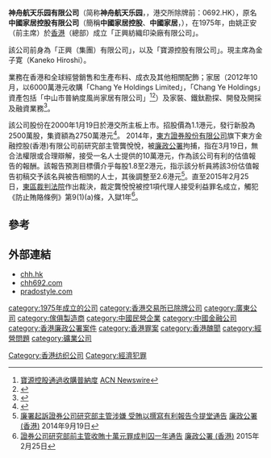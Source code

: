 '''神舟航天乐园有限公司'''（简称'''神舟航天乐园'''，{{lang-en|Shenzhou Space Park Group Limited}}，港交所除牌前：0692.HK），原名'''中國家居控股有限公司'''（簡稱'''中國家居控股'''、'''中國家居'''，{{lang|en|China Household Holdings Limited}}），在1975年，由姚正安（前主席）於[[香港|香港]]（總部）成立「正興紡織印染廠有限公司」。

該公司前身為「正興（集團）有限公司」，以及「寶源控股有限公司」。現主席為金子寛（Kaneko Hiroshi）。

業務在香港和全球經營銷售和生產布料、成衣及其他相關配飾；家居（2012年10月，以6000萬港元收購「Chang Ye Holdings Limited」，「Chang Ye Holdings」資產包括「中山市普納度風尚家居有限公司」<ref>[http://ct.acnnewswire.com/press-release/traditionalchinese/11923/%E5%AF%B6%E6%BA%90%E6%8E%A7%E8%82%A1%E9%80%9A%E9%81%8E%E6%94%B6%E8%B3%BC%E6%99%AE%E7%B4%8D%E5%BA%A6 寶源控股通過收購普納度] {{Wayback|url=http://ct.acnnewswire.com/press-release/traditionalchinese/11923/%E5%AF%B6%E6%BA%90%E6%8E%A7%E8%82%A1%E9%80%9A%E9%81%8E%E6%94%B6%E8%B3%BC%E6%99%AE%E7%B4%8D%E5%BA%A6 |date=20190915061907 }}[[ACN_Newswire|ACN Newswire]]</ref><ref>{{Cite web |url=http://www.chh.hk/attachment/2013022510270717_tc.pdf |title=有關收購CHANG YE HOLDINGS LIMITED之 全部已發行股本之 非常重大收購事項通告 |access-date=2015-02-26 |archive-date=2015-09-23 |archive-url=https://web.archive.org/web/20150923202629/http://www.chh.hk/attachment/2013022510270717_tc.pdf |dead-url=yes }}</ref>）及家裝、鐵鈦勘探、開發及開採及融資業務<ref>{{Cite web |url=http://www.chh.hk/c/about_company.php |title=中國家居控股有限公司簡介 |access-date=2015-02-25 |archive-url=https://web.archive.org/web/20150923202643/http://www.chh.hk/c/about_company.php |archive-date=2015-09-23 |dead-url=yes }}</ref>。

該公司股份在2000年1月19日於港交所主板上市。招股價為1.1港元，發行新股為2500萬股，集資額為2750萬港元<ref>{{Cite web |url=http://www.hkexnews.hk/listedco/listconews/SEHK/2000/0106/LTN20000106030_C.HTM |title=正興（集團）有限公司招股通告 |access-date=2015-02-25 |archive-date=2019-12-06 |archive-url=https://web.archive.org/web/20191206140709/https://www1.hkexnews.hk/listedco/listconews/sehk/2000/0106/ltn20000106030_c.htm |dead-url=no }}</ref>。
2014年，[[東方證券股份有限公司|東方證券股份有限公司]]旗下東方金融控股(香港)有限公司前研究部主管龔悅悅，被[[廉政公署|廉政公署]]拘捕，指在3月19日，無合法權限或合理辯解，接受一名人士提供的10萬港元，作為該公司有利的估值報告的報酬。該報告預測目標價介乎每股1.8至2港元，指示該分析員將該3份估值報告初稿交予該名與被告相關的人士，其後調整至2.6港元<ref>[https://webb-site.com/codocs/ICAC140919a.pdf 廉署起訴證券公司研究部主管涉嫌 受賄以撰寫有利報告今提堂通告] {{Wayback|url=https://webb-site.com/codocs/ICAC140919a.pdf |date=20150207050603 }}[[廉政公署|廉政公署 (香港)]] 2014年9月19日</ref>。直至2015年2月25日，[[東區裁判法院|東區裁判法院]]作出裁決，裁定龔悅悅被控1項代理人接受利益罪名成立，觸犯《防止賄賂條例》第9(1)(a)條，入獄1年<ref>[http://www.icac.org.hk/tc/pr/index_uid_1652.html 證券公司研究部前主管收賄十萬元罪成判囚一年通告] {{Wayback|url=http://www.icac.org.hk/tc/pr/index_uid_1652.html |date=20160304084442 }}[[廉政公署|廉政公署 (香港)]] 2015年2月25日</ref>。

==參考==
{{reflist}}

==外部連結==
*[https://web.archive.org/web/20141219041956/http://www.chh.hk/ chh.hk]
*[https://web.archive.org/web/20180805103750/http://chh692.com/ chh692.com]
*[http://www.pradostyle.com pradostyle.com] {{Wayback|url=http://www.pradostyle.com/ |date=20161105135638 }}

[[category:1975年成立的公司|category:1975年成立的公司]]
[[category:香港交易所已除牌公司|category:香港交易所已除牌公司]]
[[category:廣東公司|category:廣東公司]]
[[category:傢俱製造商|category:傢俱製造商]]
[[Category:香港纺织公司|Category:香港纺织公司]]
[[category:中國民營企業|category:中國民營企業]]
[[category:中國金融公司|category:中國金融公司]]
[[category:香港廉政公署案件|category:香港廉政公署案件]]
[[category:香港罪案|category:香港罪案]]
[[Category:經濟犯罪|Category:經濟犯罪]]
[[category:香港醜聞|category:香港醜聞]]
[[category:經營問題|category:經營問題]]
[[category:礦業公司|category:礦業公司]]